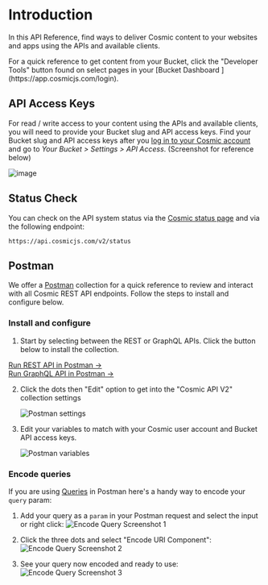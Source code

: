 
# Introduction

In this API Reference, find ways to deliver Cosmic content to your websites and apps using the APIs and available clients.

<Callout emoji="🚀">
  For a quick reference to get content from your Bucket, click the "Developer
  Tools" button found on select pages in your [Bucket Dashboard
  ](https://app.cosmicjs.com/login).
</Callout>

## API Access Keys

For read / write access to your content using the APIs and available clients, you will need to provide your Bucket slug and API access keys. Find your Bucket slug and API access keys after you [log in to your Cosmic account](https://app.cosmicjs.com/login) and go to _Your Bucket > Settings > API Access_. (Screenshot for reference below)

![image](https://cdn.cosmicjs.com/392ee720-8474-11eb-9605-bb13d512ca1a-keys.png)

## Status Check

You can check on the API system status via the [Cosmic status page](https://cosmicjs.statuspage.io/) and via the following endpoint:

```
https://api.cosmicjs.com/v2/status
```

## Postman

We offer a [Postman](https://www.postman.com/) collection for a quick reference to review and interact with all Cosmic REST API endpoints. Follow the steps to install and configure below.

### Install and configure

1.  Start by selecting between the REST or GraphQL APIs. Click the button below to install the collection.

<Tabs>
  <div label="REST">
    <a
      className="postman-button"
      href="https://app.getpostman.com/run-collection/7496aac8596d11c87ea9"
    >
      Run REST API in Postman →
    </a>
  </div>
  <div label="GraphQL">
    <a
      className="postman-button"
      href="https://app.getpostman.com/run-collection/07ec9bd7eb423a6247ae"
    >
      Run GraphQL API in Postman →
    </a>
  </div>
</Tabs>

2. Click the dots then "Edit" option to get into the "Cosmic API V2" collection settings

   <img
     alt="Postman settings"
     src="https://imgix.cosmicjs.com/d54cdae0-68c2-11eb-82fa-03c9fae183bd-postman-1.png?auto=format&w=1000"
     className="w-6/12"
   />

3. Edit your variables to match with your Cosmic user account and Bucket API access keys.

   <img
     alt="Postman variables"
     src="https://imgix.cosmicjs.com/0bf7e940-68c3-11eb-82fa-03c9fae183bd-postman-2.png?auto=format&w=2000"
     className="w-full"
   />

### Encode queries

If you are using [Queries](/api-reference/queries) in Postman here's a handy way to encode your `query` param:

1. Add your query as a `param` in your Postman request and select the input or right click:
   ![Encode Query Screenshot 1](https://cdn.cosmicjs.com/b43bf5e0-675d-11eb-9ea4-1be290e7bb91-query-1.png)

2. Click the three dots and select "Encode URI Component":
   ![Encode Query Screenshot 2](https://cdn.cosmicjs.com/b43f2a30-675d-11eb-9ea4-1be290e7bb91-query-2.png)

3. See your query now encoded and ready to use:
   ![Encode Query Screenshot 3](https://cdn.cosmicjs.com/b4414d10-675d-11eb-9ea4-1be290e7bb91-query-3.png)
